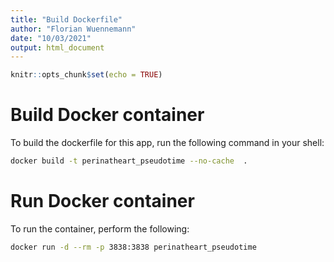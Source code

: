```yaml
---
title: "Build Dockerfile"
author: "Florian Wuennemann"
date: "10/03/2021"
output: html_document
---
```


```r
knitr::opts_chunk$set(echo = TRUE)
```

# Build Docker container

To build the dockerfile for this app, run the following command in your shell:

```bash
docker build -t perinatheart_pseudotime --no-cache  .
```


# Run Docker container

To run the container, perform the following:

```bash
docker run -d --rm -p 3838:3838 perinatheart_pseudotime
```

